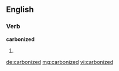 ==English==

===Verb===
'''carbonized'''

# {{past of|[[carbonize]]}}

[[de:carbonized]]
[[mg:carbonized]]
[[vi:carbonized]]
